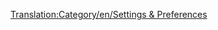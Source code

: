 [[Translation:Category/en/Settings & Preferences]]

{{en/Bilingual box| Fr
| Les pages qui ont des informations sur les paramètres et préférences sont listés ici. Voir aussi [[fr/Exécution de scripts de démarrage|Exécution de scripts de démarrage]]
| ''Pages that have information about settings and preferences are listed here. See also [[en/Manual/Running Startup Scripts]]''}}